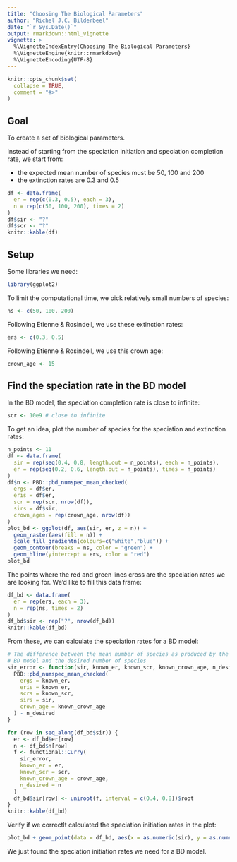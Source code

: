 ```yaml
---
title: "Choosing The Biological Parameters"
author: "Richel J.C. Bilderbeel"
date: "`r Sys.Date()`"
output: rmarkdown::html_vignette
vignette: >
  %\VignetteIndexEntry{Choosing The Biological Parameters}
  %\VignetteEngine{knitr::rmarkdown}
  %\VignetteEncoding{UTF-8}
---
```


```r
knitr::opts_chunk$set(
  collapse = TRUE,
  comment = "#>"
)
```

## Goal

To create a set of biological parameters.

Instead of starting from the speciation
initiation and speciation completion rate, we start from:

 * the expected mean number of species must be 50, 100 and 200
 * the extinction rates are 0.3 and 0.5
 

```r
df <- data.frame(
  er = rep(c(0.3, 0.5), each = 3),
  n = rep(c(50, 100, 200), times = 2)
)
df$sir <- "?"
df$scr <- "?"
knitr::kable(df)
```

## Setup

Some libraries we need:

```r
library(ggplot2)
```
To limit the computational time, we pick relatively small numbers of species:

```r
ns <- c(50, 100, 200)
```

Following Etienne & Rosindell, we use these extinction rates:

```r
ers <- c(0.3, 0.5)
```

Following Etienne & Rosindell, we use this crown age:

```r
crown_age <- 15
```

## Find the speciation rate in the BD model

In the BD model, the speciation completion rate is close to infinite:

```r
scr <- 10e9 # close to infinite
```

To get an idea, plot the number of species for the speciation and extinction rates:

```r
n_points <- 11
df <- data.frame(
  sir = rep(seq(0.4, 0.8, length.out = n_points), each = n_points),  
  er = rep(seq(0.2, 0.6, length.out = n_points), times = n_points)
)
df$n <- PBD::pbd_numspec_mean_checked(
  ergs = df$er, 
  eris = df$er, 
  scr = rep(scr, nrow(df)), 
  sirs = df$sir, 
  crown_ages = rep(crown_age, nrow(df))
)
plot_bd <- ggplot(df, aes(sir, er, z = n)) + 
  geom_raster(aes(fill = n)) + 
  scale_fill_gradientn(colours=c("white","blue")) +
  geom_contour(breaks = ns, color = "green") +
  geom_hline(yintercept = ers, color = "red")
plot_bd
```

The points where the red and green lines cross are the speciation rates
we are looking for. We'd like to fill this data frame:

```r
df_bd <- data.frame(
  er = rep(ers, each = 3),
  n = rep(ns, times = 2)
)
df_bd$sir <- rep("?", nrow(df_bd))
knitr::kable(df_bd)
```

From these, we can calculate the speciation rates for a BD model:

```r
# The difference between the mean number of species as produced by the
# BD model and the desired number of species
sir_error <- function(sir, known_er, known_scr, known_crown_age, n_desired) {
  PBD::pbd_numspec_mean_checked( 
    ergs = known_er, 
    eris = known_er, 
    scrs = known_scr, 
    sirs = sir,
    crown_age = known_crown_age
  ) - n_desired
}

for (row in seq_along(df_bd$sir)) {
  er <- df_bd$er[row]
  n <- df_bd$n[row]
  f <- functional::Curry(
    sir_error,
    known_er = er, 
    known_scr = scr, 
    known_crown_age = crown_age,
    n_desired = n
  )
  df_bd$sir[row] <- uniroot(f, interval = c(0.4, 0.8))$root
}
knitr::kable(df_bd)
```

Verify if we correctlt calculated the speciation initiation rates in the plot:

```r
plot_bd + geom_point(data = df_bd, aes(x = as.numeric(sir), y = as.numeric(er)))
````
We just found the speciation initiation rates we need for a BD model.

